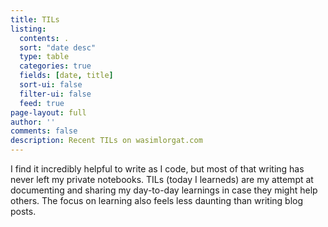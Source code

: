 ```yaml
---
title: TILs
listing:
  contents: .
  sort: "date desc"
  type: table
  categories: true
  fields: [date, title]
  sort-ui: false
  filter-ui: false
  feed: true
page-layout: full
author: ''
comments: false
description: Recent TILs on wasimlorgat.com
---
```


I find it incredibly helpful to write as I code, but most of that writing has never left my private notebooks.
TILs (today I learneds) are my attempt at documenting and sharing my day-to-day learnings in case they might help others.
The focus on learning also feels less daunting than writing blog posts.
